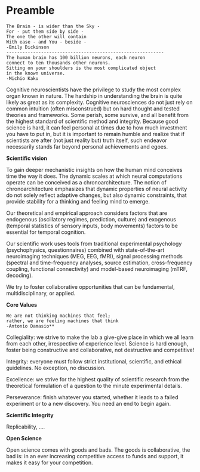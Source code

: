 # Preamble

    The Brain - is wider than the Sky -
    For - put them side by side -
    The one the other will contain
    With ease - and You - beside -
    -Emily Dickinson 
    -----------------------------------------------------------  
    The human brain has 100 billion neurons, each neuron 
    connect to ten thousands other neurons. 
    Sitting on your shoulders is the most complicated object 
    in the known universe.
    -Michio Kaku

Cognitive neuroscientists have the privilege to study the most complex organ known in nature. The hardship in understanding the brain is quite likely as great as its complexity. Cognitive neurosciences do not just rely on common intuition (often misconstrued) but on hard thought and tested theories and frameworks. Some perish, some survive, and all benefit from the highest standard of scientific method and integrity. Because good science is hard, it can feel personal at times due to how much investment you have to put in, but it is important to remain humble and realize that if scientists are after (not just reality but) truth itself, such endeavor necessarily stands far beyond personal achievements and egoes.

**Scientific vision**

To gain deeper mechanistic insights on how the human mind conceives time the way it does. The dynamic scales at which neural computations operate can be conceived as a chronoarchitecture. The notion of chronoarchitecture emphasizes that dynamic properties of neural activity do not solely reflect adaptive changes, but also dynamic constraints, that provide stability for a thinking and feeling mind to emerge.

Our theoretical and empirical approach considers factors that are endogenous (oscillatory regimes, prediction, culture) and exogenous (temporal statistics of sensory inputs, body movements) factors to be essential for temporal cognition. 

Our scientific work uses tools from traditional experimental psychology (psychophysics, questionnaires) combined with state-of-the-art neuroimaging techniques (MEG, EEG, fMRI), signal processing methods (spectral and time-frequency analyses, source estimation, cross-frequency coupling, functional connectivity) and model-based neuroimaging (mTRF, decoding). 

We try to foster collaborative opportunities that can be fundamental, multidisciplinary, or applied.


**Core Values**

    We are not thinking machines that feel; 
    rather, we are feeling machines that think
    -Antonio Damasio**


Collegiality: we strive to make the lab a give-give place in which we all learn from each other, irrespective of experience level. Science is hard enough, foster being constructive and collaborative, not destructive and competitive!

Integrity: everyone must follow strict institutional, scientific, and ethical guidelines. No exception, no discussion. 

Excellence: we strive for the highest quality of scientific research from the theoretical formulation of a question to the minute experimental details.

Perseverance: finish whatever you started, whether it leads to a failed experiment or to a new discovery. You need an end to begin again.

**Scientific Integrity**

Replicability, ....

**Open Science**

Open science comes with goods and bads. The goods is collaborative, the bad is: in an ever increasing competitive access to funds and support, it makes it easy for your competition.
